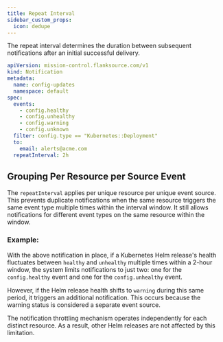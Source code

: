 ```yaml
---
title: Repeat Interval
sidebar_custom_props:
  icon: dedupe
---
```


The repeat interval determines the duration between subsequent notifications after an initial successful delivery.

```yaml title="deployment-failed.yaml"
apiVersion: mission-control.flanksource.com/v1
kind: Notification
metadata:
  name: config-updates
  namespace: default
spec:
  events:
    - config.healthy
    - config.unhealthy
    - config.warning
    - config.unknown
  filter: config.type == "Kubernetes::Deployment"
  to:
    email: alerts@acme.com
  repeatInterval: 2h
```

## Grouping Per Resource per Source Event

The `repeatInterval` applies per unique resource per unique event source. This prevents duplicate notifications when the same resource triggers the same event type multiple times within the interval window. It still allows notifications for different event types on the same resource within the window.

### Example:

With the above notification in place, if a Kubernetes Helm release's health fluctuates between `healthy` and `unhealthy` multiple times within a 2-hour window, the system limits notifications to just two: one for the `config.healthy` event and one for the `config.unhealthy` event.

However, if the Helm release health shifts to `warning` during this same period, it triggers an additional notification. This occurs because the warning status is considered a separate event source.

The notification throttling mechanism operates independently for each distinct resource. As a result, other Helm releases are not affected by this limitation.
